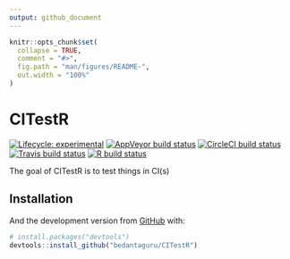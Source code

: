 ```yaml
---
output: github_document
---
```


<!-- README.md is generated from README.Rmd. Please edit that file -->

```r
knitr::opts_chunk$set(
  collapse = TRUE,
  comment = "#>",
  fig.path = "man/figures/README-",
  out.width = "100%"
)
```

# CITestR

<!-- badges: start -->
[![Lifecycle: experimental](https://img.shields.io/badge/lifecycle-experimental-orange.svg)](https://www.tidyverse.org/lifecycle/#experimental)
[![AppVeyor build status](https://ci.appveyor.com/api/projects/status/github/bedantaguru/CITestR?branch=master&svg=true)](https://ci.appveyor.com/project/bedantaguru/CITestR)
[![CircleCI build status](https://circleci.com/gh/bedantaguru/CITestR.svg?style=svg)](https://circleci.com/gh/bedantaguru/CITestR)
[![Travis build status](https://travis-ci.org/bedantaguru/CITestR.svg?branch=master)](https://travis-ci.org/bedantaguru/CITestR)
[![R build status](https://github.com/bedantaguru/CITestR/workflows/GitHub/badge.svg)](https://github.com/bedantaguru/CITestR/actions)
<!-- badges: end -->

The goal of CITestR is to test things in CI(s)

## Installation

And the development version from [GitHub](https://github.com/) with:

``` r
# install.packages("devtools")
devtools::install_github("bedantaguru/CITestR")
```
